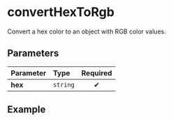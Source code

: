 
# convertHexToRgb

Convert a hex color to an object with RGB color values.

## Parameters

| Parameter | Type     | Required |
| :-------- | :------- | :------: |
| **hex**   | `string` |    ✔     |

## Example

<Example hex="#ffcc00" />
